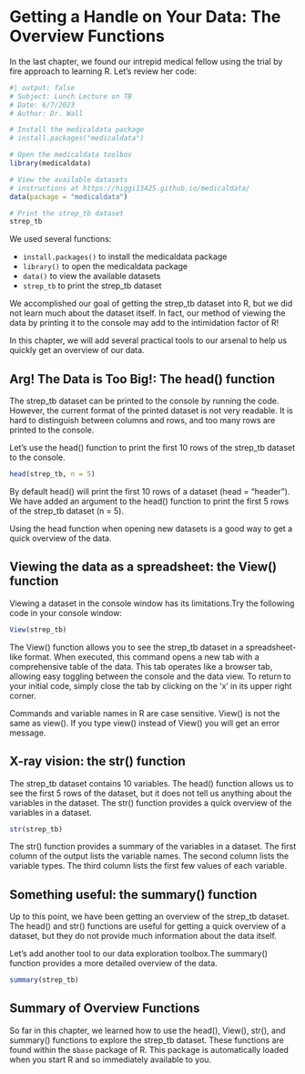 # Getting a Handle on Your Data: The Overview Functions

In the last chapter, we found our intrepid medical fellow using the trial by fire approach to learning R. Let's review her code:

```r
#| output: false
# Subject: Lunch Lecture on TB
# Date: 6/7/2023
# Author: Dr. Wall

# Install the medicaldata package
# install.packages("medicaldata")

# Open the medicaldata toolbox
library(medicaldata)

# View the available datasets
# instructions at https://higgi13425.github.io/medicaldata/
data(package = "medicaldata")

# Print the strep_tb dataset
strep_tb
```

We used several functions:

- `install.packages()` to install the medicaldata package
- `library()` to open the medicaldata package
- `data()` to view the available datasets
- `strep_tb` to print the strep_tb dataset

We accomplished our goal of getting the strep_tb dataset into R, but we did not learn much about the dataset itself. In fact, our method of viewing the data by printing it to the console may add to the intimidation factor of R! 

In this chapter, we will add several practical tools to our arsenal to help us quickly get an overview of our data. 

## Arg! The Data is Too Big!: The head() function

The strep_tb dataset can be printed to the console by running the code. However, the current format of the printed dataset is not very readable. It is hard to distinguish between columns and rows, and too many rows are printed to the console.

Let's use the head() function to print the first 10 rows of the strep_tb dataset to the console.

```r
head(strep_tb, n = 5)
```

By default head() will print the first 10 rows of a dataset (head = "header"). We have added an argument to the head() function to print the first 5 rows of the strep_tb dataset (n = 5).

Using the head function when opening new datasets is a good way to get a quick overview of the data. 

## Viewing the data as a spreadsheet: the View() function

Viewing a dataset in the console window has its limitations.Try the following code in your console window:

```r
View(strep_tb)
```

 The View() function allows you to see the strep_tb dataset in a spreadsheet-like format. When executed, this command opens a new tab with a comprehensive table of the data. This tab operates like a browser tab, allowing easy toggling between the console and the data view. To return to your initial code, simply close the tab by clicking on the 'x' in its upper right corner.

::: {.callout-warning}
Commands and variable names in R are case sensitive. View() is not the same as view(). If you type view() instead of View() you will get an error message.
:::

## X-ray vision: the str() function

The strep_tb dataset contains 10 variables. The head() function allows us to see the first 5 rows of the dataset, but it does not tell us anything about the variables in the dataset. The str() function provides a quick overview of the variables in a dataset.

```r
str(strep_tb)
```

The str() function provides a summary of the variables in a dataset. The first column of the output lists the variable names. The second column lists the variable types. The third column lists the first few values of each variable. 

## Something useful: the summary() function

Up to this point, we have been getting an overview of the strep_tb dataset. The head() and str() functions are useful for getting a quick overview of a dataset, but they do not provide much information about the data itself. 

Let's add another tool to our data exploration toolbox.The summary() function provides a more detailed overview of the data.

```r
summary(strep_tb)
```

## Summary of Overview Functions

So far in this chapter, we learned how to use the head(), View(), str(), and summary() functions to explore the strep_tb dataset. These functions are found within the s`base` package of R. This package is automatically loaded when you start R and so immediately available to you.
